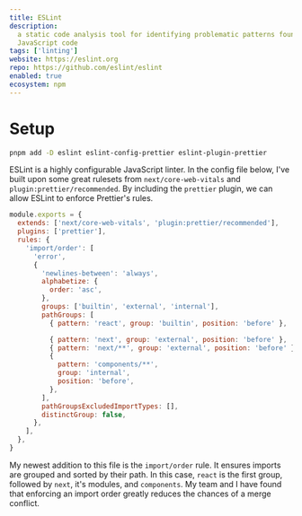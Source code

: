 ```yaml
---
title: ESLint
description:
  a static code analysis tool for identifying problematic patterns found in
  JavaScript code
tags: ['linting']
website: https://eslint.org
repo: https://github.com/eslint/eslint
enabled: true
ecosystem: npm
---
```


# Setup

```bash
pnpm add -D eslint eslint-config-prettier eslint-plugin-prettier
```

ESLint is a highly configurable JavaScript linter. In the config file below,
I've built upon some great rulesets from `next/core-web-vitals` and
`plugin:prettier/recommended`. By including the `prettier` plugin, we can allow
ESLint to enforce Prettier's rules.

```javascript title=".eslintrc.js" {3, 5}
module.exports = {
  extends: ['next/core-web-vitals', 'plugin:prettier/recommended'],
  plugins: ['prettier'],
  rules: {
    'import/order': [
      'error',
      {
        'newlines-between': 'always',
        alphabetize: {
          order: 'asc',
        },
        groups: ['builtin', 'external', 'internal'],
        pathGroups: [
          { pattern: 'react', group: 'builtin', position: 'before' },

          { pattern: 'next', group: 'external', position: 'before' },
          { pattern: 'next/**', group: 'external', position: 'before' },
          {
            pattern: 'components/**',
            group: 'internal',
            position: 'before',
          },
        ],
        pathGroupsExcludedImportTypes: [],
        distinctGroup: false,
      },
    ],
  },
}
```

My newest addition to this file is the `import/order` rule. It ensures imports
are grouped and sorted by their path. In this case, `react` is the first group,
followed by `next`, it's modules, and `components`. My team and I have found
that enforcing an import order greatly reduces the chances of a merge conflict.
